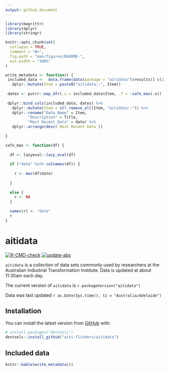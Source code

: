 ```yaml
---
output: github_document
---
```


<!-- README.md is generated from README.Rmd. Please edit that file -->

```r

library(magrittr)
library(dplyr)
library(stringr)

knitr::opts_chunk$set(
  collapse = TRUE,
  comment = "#>",
  fig.path = "man/figures/README-",
  out.width = "100%"
)

write_metadata <- function() {
 included_data <-  data.frame(data(package = "aitidata")$results)[-c(1, 2)] %>%
   dplyr::mutate(Item = paste0("aitidata::", Item))
 
 dates <- purrr::map_dfr(.x = included_data$Item, .f = ~safe_max(.x))
 
 dplyr::bind_cols(included_data, dates) %>%
   dplyr::mutate(Item = str_remove_all(Item, "aitidata::")) %>% 
   dplyr::rename("Data Name" = Item,
          "Description" = Title,
          "Most Recent Data" = date) %>% 
   dplyr::arrange(desc(`Most Recent Data`))
 
}

safe_max <- function(df) {
  
  df <- lazyeval::lazy_eval(df)
  
  if ("date" %in% colnames(df)) {
    
    r <- max(df$date)
    
  }
  
  else {
    r <- NA
  }
  
  names(r) <- "date"
  r
}
```

# aitidata

<!-- badges: start -->
[![R-CMD-check](https://github.com/aiti-flinders/aitidata/actions/workflows/R-CMD-check.yaml/badge.svg?branch=data_prep)](https://github.com/aiti-flinders/aitidata/actions/workflows/R-CMD-check.yaml)
[![update-abs](https://github.com/aiti-flinders/aitidata/workflows/update-abs/badge.svg)](https://github.com/aiti-flinders/aitidata/actions)
<!-- badges: end -->

`aitidata` is a collection of data sets commonly used by researchers at the Australian Industrial Transformation Institute. Data is updated at about 11:30am each day. 

The current version of `aitidata` is `r packageVersion("aitidata")`

Data was last updated `r as.Date(Sys.time(), tz = "Australia/Adelaide")` 

## Installation

You can install the latest version from [GitHub](https://github.com/) with:

``` r
# install.packages("devtools")
devtools::install_github("aiti-flinders/aitidata")
```



## Included data

``` r

knitr::kable(write_metadata())

```

